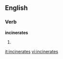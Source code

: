
==English==

===Verb===
'''incinerates'''

# {{third-person singular of|[[incinerate]]}}

{{anagrams:en/aceeiinnrst}}
[[it:incinerates]]
[[vi:incinerates]]